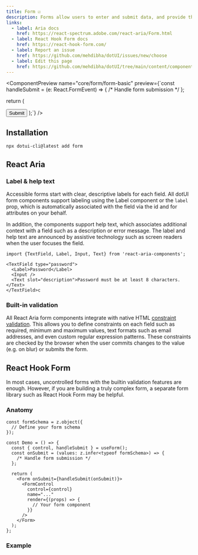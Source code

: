 ---
title: Form ☑️
description: Forms allow users to enter and submit data, and provide them with feedback along the way.
links:
  - label: Aria docs
    href: https://react-spectrum.adobe.com/react-aria/Form.html
  - label: React Hook Form docs
    href: https://react-hook-form.com/
  - label: Report an issue
    href: https://github.com/mehdibha/dotUI/issues/new/choose
  - label: Edit this page
    href: https://github.com/mehdibha/dotUI/tree/main/content/components/buttons/toggle-button-group.mdx?plain=1
---

<ComponentPreview
  name="core/form/form-basic"
  preview={`const handleSubmit = (e: React.FormEvent<HTMLFormElement>) => {
    /* Handle form submission */
  };
  
  return (
    <Form onSubmit={handleSubmit}>
      <TextField
        name="name"
        label="Name"
        description="Please enter your full name."
        minLength={2}
        isRequired
      />
      <Button variant="primary" type="submit">
        Submit
      </Button>
    </Form>
  );`}
/>

## Installation

```package-install
npx dotui-cli@latest add form
```

## React Aria

### Label & help text

Accessible forms start with clear, descriptive labels for each field. All dotUI form components support labeling using the Label component or the `label` prop, which is automatically associated with the field via the id and for attributes on your behalf.

In addition, the components support help text, which associates additional context with a field such as a description or error message. The label and help text are announced by assistive technology such as screen readers when the user focuses the field.

```tsx
import {TextField, Label, Input, Text} from 'react-aria-components';

<TextField type="password">
  <Label>Password</Label>
  <Input />
  <Text slot="description">Password must be at least 8 characters.</Text>
</TextField>c
```

### Built-in validation

All React Aria form components integrate with native HTML [constraint validation](https://developer.mozilla.org/en-US/docs/Web/HTML/Constraint_validation). This allows you to define constraints on each field such as required, minimum and maximum values, text formats such as email addresses, and even custom regular expression patterns. These constraints are checked by the browser when the user commits changes to the value (e.g. on blur) or submits the form.

<ComponentPreview name="core/form/form-react-aria" />

## React Hook Form

In most cases, uncontrolled forms with the builtin validation features are enough. However, if you are building a truly complex form, a separate form library such as React Hook Form may be helpful.

### Anatomy

```tsx
const formSchema = z.object({
  // Define your form schema
});

const Demo = () => {
  const { control, handleSubmit } = useForm();
  const onSubmit = (values: z.infer<typeof formSchema>) => {
    /* Handle form submission */
  };

  return (
    <Form onSubmit={handleSubmit(onSubmit)}>
      <FormControl
        control={control}
        name="..."
        render={(props) => {
          // Your form component
        }}
      />
    </Form>
  );
};
```

### Example

<ComponentPreview name="core/form/form-react-hook-form" />
